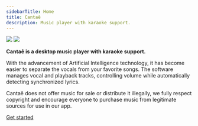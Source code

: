```yaml
---
sidebarTitle: Home
title: Cantaê
description: Music player with karaoke support.
---
```

<Frame type="glass" caption="All album artwork and metadata featured on this page is the copyright of the respective arists and no endorsement is implied.">
    <img className="block dark:border-white/5 dark:hidden" src="/assets/images/hero-light.png" />
    <img className="hidden dark:border-white/5 dark:block" src="/assets/images/hero-dark.png" />
</Frame>

**Cantaê is a desktop music player with karaoke support.**

With the advancement of Artificial Intelligence technology, it has become easier to separate the vocals from your favorite songs. The software manages vocal and playback tracks, controlling volume while automatically detecting synchronized lyrics.

<Warning>Cantaê does not offer music for sale or distribute it illegally, we fully respect copyright and encourage everyone to purchase music from legitimate sources for use in our app.</Warning>

[Get started](/documentation/getting-started/introduction)
